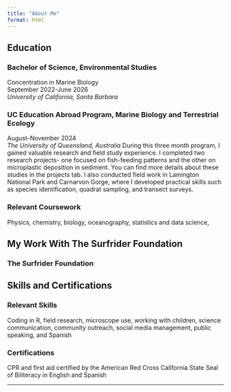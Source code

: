 ```yaml
---
title: "About Me"
format: html
---
```


## Education

### Bachelor of Science, Environmental Studies
Concentration in Marine Biology<br>
September 2022-June 2026<br>
*University of California, Santa Barbara*

### UC Education Abroad Program, Marine Biology and Terrestrial Ecology
August-November 2024<br>
*The University of Queensland, Australia*
 During this three month program, I gained valuable research and field study experience. I completed two research projects- one focused on fish-feeding patterns and the other on microplastic deposition in sediment. You can find more details about these studies in the projects tab. I also conducted field work in Lamington National Park and Carnarvon Gorge, where I developed practical skills such as species identification, quadrat sampling, and transect surveys.  
 
### Relevant Coursework
Physics, chemistry, biology, oceanography, statistics and data science,  

## My Work With The Surfrider Foundation

### The Surfrider Foundation 


## Skills and Certifications

### Relevant Skills 
Coding in R, field research, microscope use, working with children, science communication, community outreach, social media management, public speaking, and Spanish

### Certifications
CPR and first aid certified by the American Red Cross
California State Seal of Biliteracy in English and Spanish 

---

